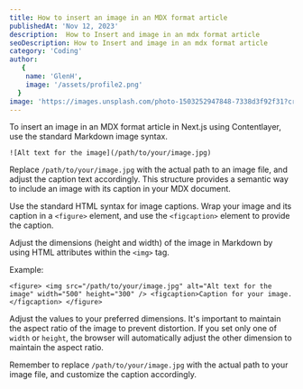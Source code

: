 ```yaml
---
title: How to insert an image in an MDX format article
publishedAt: 'Nov 12, 2023'
description:  How to Insert and image in an mdx format article
seoDescription: How to Insert and image in an mdx format article
category: 'Coding'
author:
   {
    name: 'GlenH',
    image: '/assets/profile2.png'
  }
image: 'https://images.unsplash.com/photo-1503252947848-7338d3f92f31?crop=entropy&cs=tinysrgb&fit=max&fm=jpg&ixid=MnwxfDB8MXxyYW5kb218MHx8fHx8fHx8MTY4MzM3MzU2NA&ixlib=rb-4.0.3&q=80&utm_campaign=api-credit&utm_medium=referral&utm_source=unsplash_source&w=1080'
---
```


To insert an image in an MDX format article in Next.js using Contentlayer, use the standard Markdown image syntax. 

`![Alt text for the image](/path/to/your/image.jpg)`

Replace `/path/to/your/image.jpg` with the actual path to an image file, and adjust the caption text accordingly. This structure provides a semantic way to include an image with its caption in your MDX document.

Use the standard HTML syntax for image captions. Wrap your image and its caption in a `<figure>` element, and use the `<figcaption>` element to provide the caption.

Adjust the dimensions (height and width) of the image in Markdown by using HTML attributes within the `<img>` tag.

Example:

`<figure> <img src="/path/to/your/image.jpg" alt="Alt text for the image" width="500" height="300" /> <figcaption>Caption for your image.</figcaption> </figure>`

Adjust the values to your preferred dimensions. It's important to maintain the aspect ratio of the image to prevent distortion. If you set only one of `width` or `height`, the browser will automatically adjust the other dimension to maintain the aspect ratio.

Remember to replace `/path/to/your/image.jpg` with the actual path to your image file, and customize the caption accordingly.